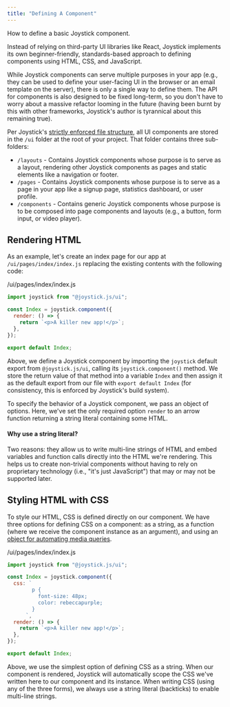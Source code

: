 ```yaml
---
title: "Defining A Component"
---
```


How to define a basic Joystick component.

Instead of relying on third-party UI libraries like React, Joystick implements its own beginner-friendly, standards-based approach to defining components using HTML, CSS, and JavaScript.

While Joystick components can serve multiple purposes in your app (e.g., they can be used to define your user-facing UI in the browser or an email template on the server), there is only a single way to define them. The API for components is also designed to be fixed long-term, so you don't have to worry about a massive refactor looming in the future (having been burnt by this with other frameworks, Joystick's author is tyrannical about this remaining true).

Per Joystick's [strictly enforced file structure](getting-started/file-structure), all UI components are stored in the `/ui` folder at the root of your project. That folder contains three sub-folders:

- `/layouts` - Contains Joystick components whose purpose is to serve as a layout, rendering other Joystick components as pages and static elements like a navigation or footer.
- `/pages` - Contains Joystick components whose purpose is to serve as a page in your app like a signup page, statistics dashboard, or user profile.
- `/components` - Contains generic Joystick components whose purpose is to be composed into page components and layouts (e.g., a button, form input, or video player).

## Rendering HTML

As an example, let's create an index page for our app at `/ui/pages/index/index.js` replacing the existing contents with the following code:

/ui/pages/index/index.js

```javascript
import joystick from "@joystick.js/ui";

const Index = joystick.component({
  render: () => {
    return `<p>A killer new app!</p>`;
  },
});

export default Index;
```

Above, we define a Joystick component by importing the `joystick` default export from `@joystick.js/ui`, calling its `joystick.component()` method. We store the return value of that method into a variable `Index` and then assign it as the default export from our file with `export default Index` (for consistency, this is enforced by Joystick's build system).

To specify the behavior of a Joystick component, we pass an object of options. Here, we've set the only required option `render` to an arrow function returning a string literal containing some HTML.

#### Why use a string literal?

Two reasons: they allow us to write multi-line strings of HTML and embed variables and function calls directly into the HTML we're rendering. This helps us to create non-trivial components without having to rely on proprietary technology (i.e., "it's just JavaScript") that may or may not be supported later.

## Styling HTML with CSS

To style our HTML, CSS is defined directly on our component. We have three options for defining CSS on a component: as a string, as a function (where we receive the component instance as an argument), and using an [object for automating media queries](ui/components/css#defining-css-as-an-object).

/ui/pages/index/index.js

```javascript
import joystick from "@joystick.js/ui";

const Index = joystick.component({
  css: `
        p {
          font-size: 48px;
          color: rebeccapurple;
        }
      `,
  render: () => {
    return `<p>A killer new app!</p>`;
  },
});

export default Index;
```

Above, we use the simplest option of defining CSS as a string. When our component is rendered, Joystick will automatically scope the CSS we've written here to our component and its instance. When writing CSS (using any of the three forms), we always use a string literal (backticks) to enable multi-line strings.
